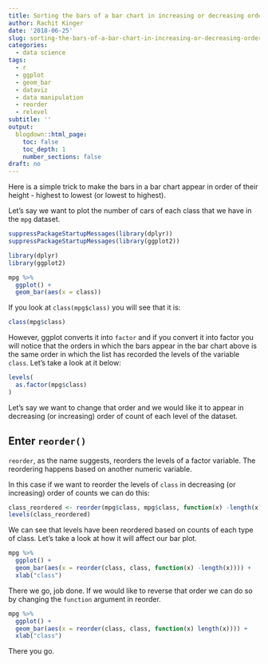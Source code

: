 ```yaml
---
title: Sorting the bars of a bar chart in increasing or decreasing order
author: Rachit Kinger
date: '2018-06-25'
slug: sorting-the-bars-of-a-bar-chart-in-increasing-or-decreasing-order
categories:
  - data science
tags:
  - r
  - ggplot
  - geom_bar
  - dataviz
  - data manipulation
  - reorder
  - relevel
subtitle: ''
output:
  blogdown::html_page:
    toc: false
    toc_depth: 1
    number_sections: false
draft: no
---
```

Here is a simple trick to make the bars in a bar chart appear in order of their height - highest to lowest (or lowest to highest).   

Let's say we want to plot the number of cars of each class that we have in the `mpg` dataset.  
```r
suppressPackageStartupMessages(library(dplyr))
suppressPackageStartupMessages(library(ggplot2))
```


```r
library(dplyr)
library(ggplot2)
```

```r
mpg %>% 
  ggplot() +
  geom_bar(aes(x = class))
```

If you look at `class(mpg$class)` you will see that it is:  
```r
class(mpg$class)
```

However, ggplot converts it into `factor` and if you convert it into factor you will notice that the orders in which the bars appear in the bar chart above is the same order in which the list has recorded the levels of the variable `class`. Let's take a look at it below:  

```r
levels(
  as.factor(mpg$class)
)
```

Let's say we want to change that order and we would like it to appear in decreasing (or increasing) order of count of each level of the dataset.  

## Enter `reorder()`  

`reorder`, as the name suggests, reorders the levels of a factor variable. The reordering happens based on another numeric variable.  

In this case if we want to reorder the levels of `class` in decreasing (or increasing) order of counts we can do this:  

```r
class_reordered <- reorder(mpg$class, mpg$class, function(x) -length(x))
levels(class_reordered)
```

We can see that levels have been reordered based on counts of each type of class. Let's take a look at how it will affect our bar plot.  

```r
mpg %>% 
  ggplot() +
  geom_bar(aes(x = reorder(class, class, function(x) -length(x)))) +
  xlab("class")
```

There we go, job done. If we would like to reverse that order we can do so by changing the `function` argument in reorder.  

```r
mpg %>% 
  ggplot() +
  geom_bar(aes(x = reorder(class, class, function(x) length(x)))) +
  xlab("class")
```

There you go.  
